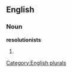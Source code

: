==English==

===Noun===
'''resolutionists'''

# {{plural of|[[resolutionist]]}}

[[Category:English plurals]]